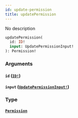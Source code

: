 ```yaml
---
id: update-permission
title: updatePermission
---
```


No description

```graphql
updatePermission(
  id: ID!
  input: UpdatePermissionInput!
): Permission!

```

### Arguments

#### `id` ([`ID!`](/docs/graphql/scalars/id))

#### `input` ([`UpdatePermissionInput!`](/docs/graphql/inputs/update-permission-input))

### Type

#### [`Permission`](/docs/graphql/objects/permission)
